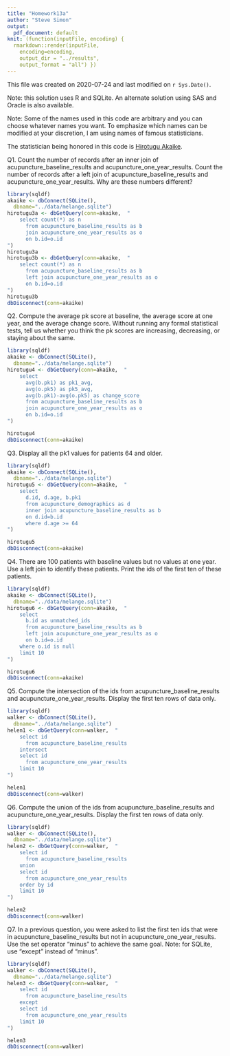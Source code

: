 ```yaml
---
title: "Homework13a"
author: "Steve Simon"
output:
  pdf_document: default
knit: (function(inputFile, encoding) {
  rmarkdown::render(inputFile, 
    encoding=encoding,
    output_dir = "../results", 
    output_format = "all") })  
---
```


This file was created on 2020-07-24 and last modified on `r Sys.Date()`.

Note: this solution uses R and SQLite. An alternate solution using SAS and Oracle is also available.

Note: Some of the names used in this code are arbitrary and you can choose whatever names you want. To emphasize which names can be modified at your discretion, I am using names of famous statisticians.

The statistician being honored in this code is [Hirotugu Akaike](https://en.wikipedia.org/wiki/Hirotugu_Akaike).

Q1. Count the number of records after an inner join of acupuncture_baseline_results and acupuncture_one_year_results. Count the number of records after a left join of acupuncture_baseline_results and acupuncture_one_year_results. Why are these numbers different?

```r
library(sqldf)
akaike <- dbConnect(SQLite(),
  dbname="../data/melange.sqlite")
hirotugu3a <- dbGetQuery(conn=akaike,  "
    select count(*) as n
      from acupuncture_baseline_results as b
      join acupuncture_one_year_results as o
      on b.id=o.id
")
hirotugu3a
hirotugu3b <- dbGetQuery(conn=akaike,  "
    select count(*) as n
      from acupuncture_baseline_results as b
      left join acupuncture_one_year_results as o
      on b.id=o.id
")
hirotugu3b
dbDisconnect(conn=akaike)
```

Q2. Compute the average pk score at baseline, the average score at one year, and the average change score. Without running any formal statistical tests, tell us whether you think the pk scores are increasing, decreasing, or staying about the same.

```r
library(sqldf)
akaike <- dbConnect(SQLite(),
  dbname="../data/melange.sqlite")
hirotugu4 <- dbGetQuery(conn=akaike,  "
    select 
      avg(b.pk1) as pk1_avg,
      avg(o.pk5) as pk5_avg,
      avg(b.pk1)-avg(o.pk5) as change_score
      from acupuncture_baseline_results as b
      join acupuncture_one_year_results as o
      on b.id=o.id
")

hirotugu4
dbDisconnect(conn=akaike)
```

Q3. Display all the pk1 values for patients 64 and older.

```r
library(sqldf)
akaike <- dbConnect(SQLite(),
  dbname="../data/melange.sqlite")
hirotugu5 <- dbGetQuery(conn=akaike,  "
    select 
      d.id, d.age, b.pk1
      from acupuncture_demographics as d
      inner join acupuncture_baseline_results as b
      on d.id=b.id
      where d.age >= 64
")

hirotugu5
dbDisconnect(conn=akaike)
```

Q4. There are 100 patients with baseline values but no values at one year. Use a left join to identify these patients. Print the ids of the first ten of these patients.

```r
library(sqldf)
akaike <- dbConnect(SQLite(),
  dbname="../data/melange.sqlite")
hirotugu6 <- dbGetQuery(conn=akaike,  "
    select 
      b.id as unmatched_ids
      from acupuncture_baseline_results as b
      left join acupuncture_one_year_results as o
      on b.id=o.id
    where o.id is null
    limit 10
")

hirotugu6
dbDisconnect(conn=akaike)
```

Q5. Compute the intersection of the ids from acupuncture_baseline_results and acupuncture_one_year_results. Display the first ten rows of data only.

```r
library(sqldf)
walker <- dbConnect(SQLite(),
  dbname="../data/melange.sqlite")
helen1 <- dbGetQuery(conn=walker,  "
    select id
      from acupuncture_baseline_results
    intersect
    select id
      from acupuncture_one_year_results
    limit 10
")

helen1
dbDisconnect(conn=walker)
```

Q6. Compute the union of the ids from acupuncture_baseline_results and acupuncture_one_year_results. Display the first ten rows of data only.

```r
library(sqldf)
walker <- dbConnect(SQLite(),
  dbname="../data/melange.sqlite")
helen2 <- dbGetQuery(conn=walker,  "
    select id
      from acupuncture_baseline_results
    union
    select id
      from acupuncture_one_year_results
    order by id
    limit 10
")

helen2
dbDisconnect(conn=walker)
```

Q7. In a previous question, you were asked to list the first ten ids that were in acupuncture_baseline_results but not in acupuncture_one_year_results. Use the set operator “minus” to achieve the same goal. Note: for SQLite, use “except” instead of “minus”.

```r
library(sqldf)
walker <- dbConnect(SQLite(),
  dbname="../data/melange.sqlite")
helen3 <- dbGetQuery(conn=walker,  "
    select id
      from acupuncture_baseline_results
    except
    select id
      from acupuncture_one_year_results
    limit 10
")

helen3
dbDisconnect(conn=walker)
```

